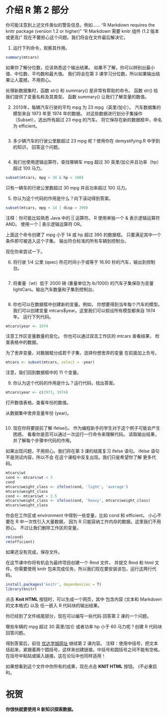 介绍 R 第 2 部分
========================================================

你可能注意到上述文件类似的警告信息。例如……
"R Markdown requires the knitr package (version 1.2 or higher)"
"R Markdown 需要 knitr 组件 (1.2 版本或更高)"
现在不要担心这个问题。我们将会在文件最后解决它。

1. 运行下列命令，观察其作用。
```r
summary(mtcars)
```

如果你了解分位数，应该熟悉这个输出结果。
如果不了解，你可以辨别出最小值、中位数、平均数和最大值。
我们将会在第 3 课学习分位数，所以如果输出结果让人震撼，不用担心。

处理新数据集时，函数 str() 和 summary() 是非常有帮助的命令。 
函数 str() 给我们提供了变量名称及其类型。
函数 summary() 让我们了解变量的数值。

2. 2013年，每辆汽车行驶的平均 mpg 为 23 mpg（英里/加仑）。
  汽车数据集的模型来自 1973 年至 1974 年的数据。
  对这些数据进行划分子集操作（Subset），选出所有超过 23 mpg 的汽车。
  将它保存在新的数据框中，命名为 efficient。
```r

```

3. 多少辆汽车的行驶公里数超过 23 mpg 呢？使用你在 demystifying.R 中学到的知识，
  回答这个问题。
```r

```

4. 我们也使用逻辑运算符，查找哪辆车
  mpg 超过 30 英里/加仑并且功率（hp）超过 100 马力。
```r
subset(mtcars, mpg > 30 & hp > 100)
```

只有一辆车的行驶公里数超过 30 mpg 并且功率超过 100 马力。

5. 你认为这个代码的作用是什么？向下滚动得到答案。
```r
subset(mtcars, mpg < 14 | disp > 390)
```

注释：你可能比较熟悉 Java 中的 || 运算符。
R 使用单独一个 & 表示逻辑运算符 AND。
使用一个 | 表示逻辑运算符 OR。








上面这个命令创建了 mpg 小于 14 或 hp 超过 390 的数据框。
只要满足其中一个条件即可被选入这个子集。
输出符合标准的所有车辆到控制台。

现在你来尝试一下。

6. 将行驶 1/4 公里 (qsec) 所花时间小于或等于
  16.90 秒的汽车，输出到控制台。
```r

```

7. 将重量（wt）低于 2000 磅 (重量单位为 lb/1000) 的汽车子集保存为变量 lightCars。输出汽车数量和子集到控制台。
```r

```

8. 你也可以在数据框中创建新的变量。例如，
  你想要得到当年每个汽车的模型。我们可以创建变量
  mtcars$year。这里我们可以假设所有模型都来自 1974 年。
  运行下列代码。
```r
mtcars$year <- 1974
```

注意工作区变量数量的变化。
你也可以通过双击工作区的 mtcars 查看结果，
检查表格中的数据。

为了舍弃变量，对数据框分成若干子集，选择你想舍弃的变量
在前面加上负号。
```r
mtcars <- subset(mtcars, select = -year)
```

注意，我们回到数据框中的 11 个变量。

9. 你认为这个代码的作用是什么？运行代码，找出答案。
```r
mtcars$year <- c(1973, 1974)
```

打开数值表格，查看年份的数值。

从数据集中舍弃变量年份 (year)。
```r

```


10. 现在你将要提前了解 ifelse()。
  作为编程新手的学生对于这个例子可能会产生困惑。
  看看你是否可以通过一次运行一行命令来理解代码。
  读取输出结果，并了解每个步骤中代码的作用。

如果出现问题，不用担心。我们将在第 3 课的结尾复习 ifelse 语句。
ifelse 语句不是测试内容，所以不会
在这个课程中反复出现。我们只是希望你了解
更多代码。
```r
mtcars$wt
cond <- mtcars$wt < 3
cond
mtcars$weight_class <- ifelse(cond, 'light', 'average')
mtcars$weight_class
cond <- mtcars$wt > 3.5
mtcars$weight_class <- ifelse(cond, 'heavy', mtcars$weight_class)
mtcars$weight_class
```

你会在工作区或 environment 中得到一些变量，比如 cond 和 efficient。
小心不要在 R 中一次性引入大量数据，
因为 R 只能容纳工作内存的数据。这里我们不用担心。
不过让我们删除工作区的变量。

```r
rm(cond)
rm(efficient)
```

如果还没有完成，保存文件。


在这节课中你将有机会为最终项目创建一个 Rmd 文件，
并提交 Rmd 和 html 文件。你需要使用
knitr 包来完成任务，所以我们现在要安装该包，运行这两行代码。

```r
install.packages('knitr', dependencies = T)
library(knitr)
```


点击 **Knit HTML** 按钮时，可以生成一个网页，其中
包含内容 (文本和 Markdown 的文本格式) 以及
任一嵌入 R 代码块的输出结果。 


你已经到了文件结尾部分，现在可以编写一些代码
回答第 2 课的一个问题。

哪些车辆的 mpg 超过 30 英里/加仑
或者功率 hp 小于 60 马力呢？创建 R 代码块回答问题。



得到答案后，前往 [优达学城网址](https://www.udacity.com/course/viewer#!/c-ud651/l-729069797/e-804129319/m-811719066) 继续第 2 课内容。
注释：使用中括号，把文本括起来，紧跟着两个圆括号，这样来创建链接。中括号和圆括号之间不能有空格。在括号中粘贴或输入链接。这在论坛中也同样适用！

如果想看到这个文件中你所有的成果，现在点击
**KNIT HTML** 按钮。 (不必重启 R)。

# 祝贺
#### 你很快就要使用 R 新知识探索数据。
